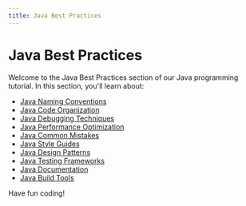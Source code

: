```yaml
---
title: Java Best Practices
---
```


# Java Best Practices

Welcome to the Java Best Practices section of our Java programming tutorial. In this section, you'll learn about:

- [Java Naming Conventions](./0-java-naming-conventions.mdx)
- [Java Code Organization](./1-java-code-organization.mdx)
- [Java Debugging Techniques](./2-java-debugging-techniques.mdx)
- [Java Performance Optimization](./3-java-performance-optimization.mdx)
- [Java Common Mistakes](./4-java-common-mistakes.mdx)
- [Java Style Guides](./5-java-style-guides.mdx)
- [Java Design Patterns](./6-java-design-patterns.mdx)
- [Java Testing Frameworks](./7-java-testing-frameworks.mdx)
- [Java Documentation](./8-java-documentation.mdx)
- [Java Build Tools](./9-java-build-tools.mdx)

Have fun coding!